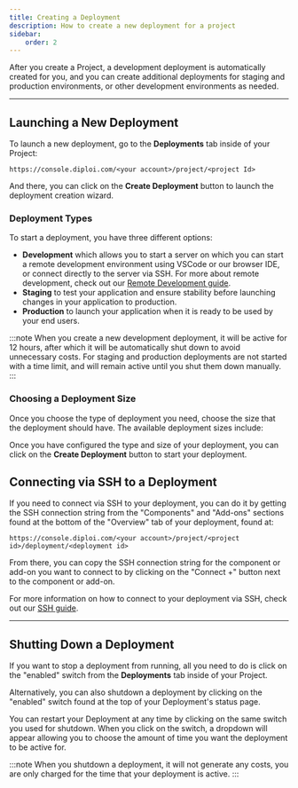 ```yaml
---
title: Creating a Deployment
description: How to create a new deployment for a project
sidebar:
    order: 2
---
```



After you create a Project, a development deployment is automatically created for you, and you can create additional deployments for staging and production environments, or other development environments as needed.

***

## Launching a New Deployment

To launch a new deployment, go to the **Deployments** tab inside of your Project:

`https://console.diploi.com/<your account>/project/<project Id>`

And there, you can click on the **Create Deployment** button to launch the deployment creation wizard.

### Deployment Types

To start a deployment, you have three different options:

- **Development** which allows you to start a server on which you can start a remote development environment using VSCode or our browser IDE, or connect directly to the server via SSH. For more about remote development, check out our [Remote Development guide](/building/remote-development/).
- **Staging** to test your application and ensure stability before launching changes in your application to production.
- **Production** to launch your application when it is ready to be used by your end users.

:::note
When you create a new development deployment, it will be active for 12 hours, after which it will be automatically shut down to avoid unnecessary costs. For staging and production deployments are not started with a time limit, and will remain active until you shut them down manually.
:::

### Choosing a Deployment Size

Once you choose the type of deployment you need, choose the size that the deployment should have. The available deployment sizes include:

<DeploymentSizesAvailable/>

<ImageToPNG src={CreateDeploymentSize} alt="Deployment size"/>

Once you have configured the type and size of your deployment, you can click on the **Create Deployment** button to start your deployment.

## Connecting via SSH to a Deployment

If you need to connect via SSH to your deployment, you can do it by getting the SSH connection string from the "Components" and "Add-ons" sections found at the bottom of the "Overview" tab of your deployment, found at:

`https://console.diploi.com/<your account>/project/<project id>/deployment/<deployment id>`

From there, you can copy the SSH connection string for the component or add-on you want to connect to by clicking on the "Connect +" button next to the component or add-on.

For more information on how to connect to your deployment via SSH, check out our [SSH guide](/building/add-ssh-key/).

<ImageToPNG src={CreateDeploymentConnect} alt="Connect to deployment with SSH"/>

***

## Shutting Down a Deployment

If you want to stop a deployment from running, all you need to do is click on the "enabled" switch from the **Deployments** tab inside of your Project.

<ImageToPNG src={DisableDeploymentCard} alt="Shutdown deployment"/>

Alternatively, you can also shutdown a deployment by clicking on the "enabled" switch found at the top of your Deployment's status page.

<ImageToPNG src={DisableDeploymentSwitch} alt="Shutdown switch"/>

You can restart your Deployment at any time by clicking on the same switch you used for shutdown. When you click on the switch, a dropdown will appear allowing you to choose the amount of time you want the deployment to be active for.

<ImageToPNG src={EnableDeployment} alt="Restart deployment"/>

:::note
When you shutdown a deployment, it will not generate any costs, you are only charged for the time that your deployment is active.
:::